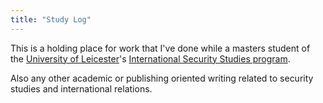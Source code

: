 ```yaml
---
title: "Study Log"
---
```


This is a holding place for work that I've done while a masters student of the [University of Leicester](https://le.ac.uk/)'s [International Security Studies program](https://le.ac.uk/courses/international-security-ma-dl).

Also any other academic or publishing oriented writing related to security studies and international relations.
